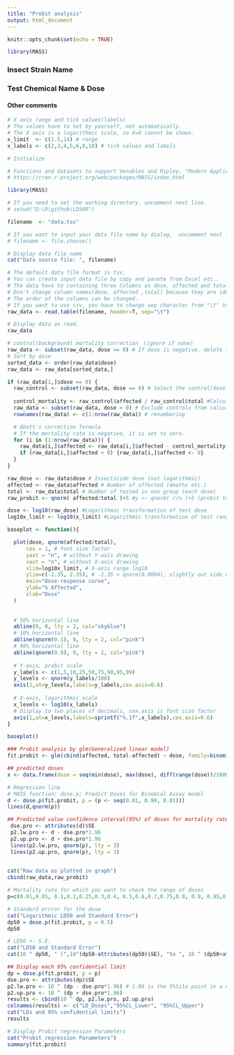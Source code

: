 ```yaml
---
title: "Probit analysis"
output: html_document
---
```

```r
knitr::opts_chunk$set(echo = TRUE)

library(MASS)
```

<!-- 
Comments for test in Markdown
-->

### Insect Strain Name

### Test Chemical Name & Dose

#### Other comments



```r
# X axis range and tick values(labels)
# The values have to set by yourself, not automatically.
# The X axis is a logarithmic scale, so X=0 cannot be shown.
x_limit  <- c(1.5,14) # range
x_labels <- c(2,3,4,5,6,8,10) # tick values and labels

```



```r
# Initialize

# Functions and datasets to support Venables and Ripley, "Modern Applied Statistics with S" (4th edition, 2002).
# https://cran.r-project.org/web/packages/MASS/index.html

library(MASS)

# If you need to set the working directory, uncomment next line.
# setwd("D:\R\github\LD50R")

```


```r


filename  <- "data.tsv"

# If you want to input your data file name by dialog,  uncomment next line.  
# filename <- file.choose()

# Display data file name 
cat("Data source file: ", filename)

# The default data file format is tsv.
# You can create input data file by copy and pasete from Excel etc..
# The data have to containing three Columns as dose, affected and total.
# Don't change column names(dose, affected ,total) because they are identified by the name.
# The order of the columns can be changed.
# If you want to use csv, you have to change sep character from "\t" to ",".
raw_data <- read.table(filename, header=T, sep="\t")

# Display data as read.
raw_data

# control(background) mortality correction　(ignore if none)
raw_data <- subset(raw_data, dose >= 0) # If dose is negative, delete the line.
# Sort by dose
sorted_data <- order(raw_data$dose) 
raw_data <- raw_data[sorted_data,]

if (raw_data[1,]$dose == 0) {
  raw_control <- subset(raw_data, dose == 0) # Select the control(dose = 0)
  
  control_mortality <- raw_control$affected / raw_control$total #Calculate control_mortality 
  raw_data <- subset(raw_data, dose > 0) # Exclude controls from calculation and graph viewing.
  rownames(raw_data) <- c(1:nrow(raw_data)) # renumbering

  # Abott's correction formula
  # If the mortality rate is negative, it is set to zero.
  for (i in (1:nrow(raw_data))) {
    raw_data[i,]$affected <- raw_data[i,]$affected - control_mortality * raw_data[1,]$total
    if (raw_data[i,]$affected < 0) {raw_data[i,]$affected <- 0}
  }
}

raw_dose <- raw_data$dose # Insecticide dose (not logarithmic)
affected <- raw_data$affected # Number of affected (deaths etc.)
total <- raw_data$total # Number of tested in one group (each dose)
raw_probit <- qnorm( affected/total )+5 #y <- qnorm( r/n )+5 (probit transformation)

```



```r

dose <- log10(raw_dose) #Logarithmic transformation of test dose
log10x_limit <- log10(x_limit) #Logarithmic transformation of test range

baseplot <- function(){

  plot(dose, qnorm(affected/total),
      cex = 1, # font size factor
      yaxt = "n", # without Y-axis drawing
      xaxt = "n", # without X-axis drawing
      xlim=log10x_limit, # X-axis range log10
      ylim=c(-2.35, 2.35), # -2.35 < qnorm(0.0094), slightly out side of 1%-99% range
      main="Dose-response curve",
      ylab="% Affected",
      xlab="Dose"
  )
  
    
  # 50% horizontal line
  abline(0, 0, lty = 2, col="skyblue")
  # 10% horizontal line
  abline(qnorm(0.1), 0, lty = 2, col="pink") 
  # 90% horizontal line
  abline(qnorm(0.9), 0, lty = 2, col="pink")
  
  # Y-axis, probit scale
  y_labels <- c(1,5,10,25,50,75,90,95,99)
  y_levels <- qnorm(y_labels/100)
  axis(2,at=y_levels,labels=y_labels,cex.axis=0.6)
  
  # X-axis, logarithmic scale
  x_levels <- log10(x_labels)
  # Display to two places of decimals, cex.axis is font size factor
  axis(1,at=x_levels,labels=sprintf("%.1f",x_labels),cex.axis=0.6)
}

baseplot()

### Probit analysis by glm(Generalized linear model)
fit.probit <- glm(cbind(affected, total-affected) ~ dose, family=binomial(probit)) 

## predicted doses
x <- data.frame(dose = seq(min(dose), max(dose), diff(range(dose))/1000))

# Regression line
# MASS function: dose.p; Predict Doses for Binomial Assay model 
d <- dose.p(fit.probit, p = (p <- seq(0.01, 0.99, 0.01)))
lines(d,qnorm(p))

## Predicted value confidence interval(95%) of doses for mortality rates
 dse.pro <- attributes(d)$SE
 p2.lw.pro <- d - dse.pro*1.96
 p2.up.pro <- d + dse.pro*1.96
 lines(p2.lw.pro, qnorm(p), lty = 3)
 lines(p2.up.pro, qnorm(p), lty = 3)
 
```

```r

cat("Raw data as plotted in graph")
cbind(raw_data,raw_probit)

# Mortality rate for which you want to check the range of doses
p=c(0.01,0.05, 0.1,0.2,0.25,0.3,0.4, 0.5,0.6,0.7,0.75,0.8, 0.9, 0.95,0.99)

# Standerd errror for the dose
cat("Logarithmic LD50 and Standard Error")
dp50 = dose.p(fit.probit, p = 0.5)
dp50

# LD50 +- S.E.
cat("LD50 and Standard Error")
cat(10 ^ dp50, " (",10^(dp50-attributes(dp50)$SE), "to ", 10 ^ (dp50+attributes(dp50)$SE), ")")  # ln10 = 2.3

## Display each 95% confidential limit
dp = dose.p(fit.probit, p = p)
dse.pro <- attributes(dp)$SE
p2.lw.pro <- 10 ^ (dp - dse.pro*1.96) # 1.96 is the 5%tile point in a normal distribution
p2.up.pro <- 10 ^ (dp + dse.pro*1.96) 
results <- cbind(10 ^ dp, p2.lw.pro, p2.up.pro)
colnames(results) <- c("LD_Doses","95%CL_Lower", "95%CL_Upper")
cat("LDs and 95% confidential limits")
results

# Display Probit regression Parameters
cat("Probit regression Parameters")
summary(fit.probit)

```

